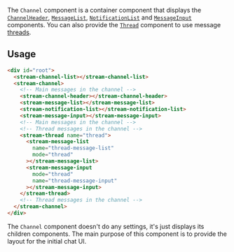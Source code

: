 The `Channel` component is a container component that displays the [`ChannelHeader`](./ChannelHeaderComponent.mdx), [`MessageList`](./MessageListComponent.mdx), [`NotificationList`](./NotificationListComponent.mdx) and [`MessageInput`](./MessageInputComponent.mdx) components. You can also provide the [`Thread`](./ThreadComponent.mdx) component to use message [threads](https://getstream.io/chat/docs/javascript/threads/?language=javascript).

## Usage

```html
<div id="root">
  <stream-channel-list></stream-channel-list>
  <stream-channel>
    <!-- Main messages in the channel -->
    <stream-channel-header></stream-channel-header>
    <stream-message-list></stream-message-list>
    <stream-notification-list></stream-notification-list>
    <stream-message-input></stream-message-input>
    <!-- Main messages in the channel -->
    <!-- Thread messages in the channel -->
    <stream-thread name="thread">
      <stream-message-list
        name="thread-message-list"
        mode="thread"
      ></stream-message-list>
      <stream-message-input
        mode="thread"
        name="thread-message-input"
      ></stream-message-input>
    </stream-thread>
    <!-- Thread messages in the channel -->
  </stream-channel>
</div>
```

The `Channel` component doesn't do any settings, it's just displays its children components. The main purpose of this component is to provide the layout for the initial chat UI.

[//]: # "Start of generated content"


[//]: # "End of generated content"

